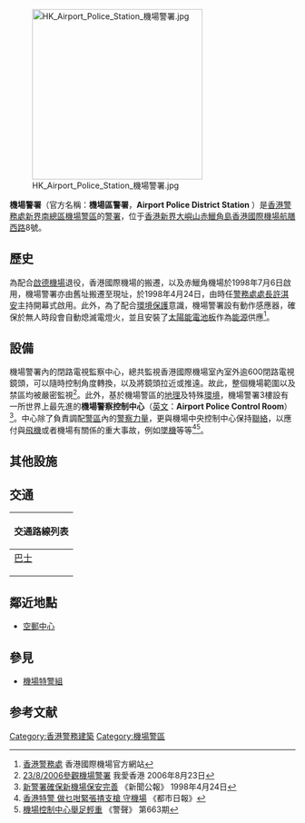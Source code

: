 {{Pathnav|香港警務處|香港警務處架構|警區|機場警區|frame=1}}
[[File:HK_Airport_Police_Station_機場警署.jpg|300px]]

'''機場警署'''（官方名稱：'''機場區警署'''，'''Airport Police District Station''' ）是[[香港警務處|香港警務處]][[新界南總區|新界南總區]][[機場警區|機場警區]]的[[警署|警署]]，位于[[香港|香港]][[新界|新界]][[大嶼山|大嶼山]][[赤鱲角島|赤鱲角島]][[香港國際機場|香港國際機場]][[航膳西路|航膳西路]]8號。

==歷史==
為配合[[啟德機場|啟德機場]]退役，香港國際機場的搬遷，以及赤鱲角機場於1998年7月6日啟用，機場警署亦由舊址搬遷至現址，於1998年4月24日，由時任[[警務處處長|警務處處長]][[許淇安|許淇安]]主持開幕式啟用。此外，為了配合[[環境保護|環境保護]]意識，機場警署設有動作感應器，確保於無人時段會自動熄滅電燈火，並且安裝了[[太陽能電池板|太陽能電池板]]作為[[能源|能源]]供應<ref>[http://www.hongkongairport.com/chi/csr/carbon-reduction/police.html 香港警務處] {{Wayback|url=http://www.hongkongairport.com/chi/csr/carbon-reduction/police.html |date=20121207060111 }} 香港國際機場官方網站</ref>。

==設備==
機場警署內的閉路電視監察中心，總共監視香港國際機場室內室外逾600閉路電視鏡頭，可以隨時控制角度轉換，以及將鏡頭拉近或推遠。故此，整個機場範圍以及禁區均被嚴密監視<ref>[http://www.welovehkteenagers.net/student/info/20060823/20060823.htm 23/8/2006參觀機場警署] {{webarchive|url=https://web.archive.org/web/20090906172304/http://www.welovehkteenagers.net/student/info/20060823/20060823.htm |date=2009-09-06 }} 我愛香港 2006年8月23日</ref>。此外，基於機場警區的[[地理|地理]]及特殊[[環境|環境]]，機場警署3樓設有一所世界上最先進的'''機場警察控制中心'''（[[英文|英文]]：'''Airport Police Control Room'''）<ref>[http://www.info.gov.hk/gia/general/199804/24/0424139.htm 新警署確保新機場保安完善] {{Wayback|url=http://www.info.gov.hk/gia/general/199804/24/0424139.htm |date=20190626034151 }} 《新聞公報》 1998年4月24日</ref>。中心除了負責調配[[警區|警區]]內的[[警察力量|警察力量]]，更與機場中央控制中心保持[[聯絡|聯絡]]，以應付與[[飛機|飛機]]或者機場有關係的重大事故，例如[[墜機|墜機]]等等<ref>[http://www.metrohk.com.hk/index.php 香港特警 做乜咁緊張揸支槍 守機場] {{Wayback|url=http://www.metrohk.com.hk/index.php |date=20191231125502 }} 《都市日報》</ref><ref>[http://www.police.gov.hk/offbeat/663/014_c.htm 機場控制中心舉足輕重] {{Wayback|url=http://www.police.gov.hk/offbeat/663/014_c.htm |date=20190622015646 }} 《警聲》 第663期</ref>。

==其他設施==
{{Main|機場特警組戰術訓練場|機場警區障礙訓練場}}

==交通==
{| class="mw-collapsible mw-collapsed wikitable" style="margin: 0 auto; width: 100%;" 
! 交通路線列表
|-
|
;[[香港巴士|巴士]]
{{大嶼山巴士簡單列表|E11|E11A|E21|E22|E22A|E23|E23A|E32|E33|E33P|E36|E36P|E36S|E37|E37C|E41|E42|E42C|S64|S64C|S64P}}
{{大嶼山巴士簡單列表|N11|N21|N21A|N23|N26|N29|N30|N31|N42|N42A|N64}}
|}

==鄰近地點==
*[[空郵中心|空郵中心]]

==參見==
* [[機場特警組|機場特警組]]

==参考文献==
{{Reflist|2}} 

{{香港警務設置}}

[[Category:香港警務建築|Category:香港警務建築]]
[[Category:機場警區|Category:機場警區]]